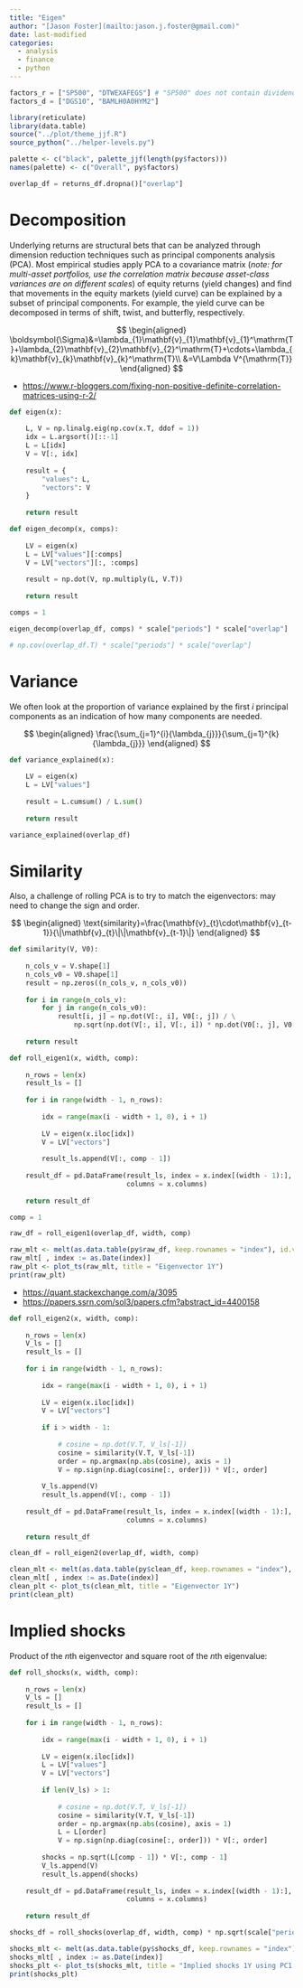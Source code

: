 ```yaml
---
title: "Eigen"
author: "[Jason Foster](mailto:jason.j.foster@gmail.com)"
date: last-modified
categories:
  - analysis
  - finance
  - python
---
```


```python
factors_r = ["SP500", "DTWEXAFEGS"] # "SP500" does not contain dividends; note: "DTWEXM" discontinued as of Jan 2020
factors_d = ["DGS10", "BAMLH0A0HYM2"]
```

```r
library(reticulate)
library(data.table)
source("../plot/theme_jjf.R")
source_python("../helper-levels.py")
```

```r
palette <- c("black", palette_jjf(length(py$factors)))
names(palette) <- c("Overall", py$factors)
```

```python
overlap_df = returns_df.dropna()["overlap"]
```

# Decomposition

Underlying returns are structural bets that can be analyzed through dimension reduction techniques such as principal components analysis (PCA). Most empirical studies apply PCA to a covariance matrix (*note: for multi-asset portfolios, use the correlation matrix because asset-class variances are on different scales*) of equity returns (yield changes) and find that movements in the equity markets (yield curve) can be explained by a subset of principal components. For example, the yield curve can be decomposed in terms of shift, twist, and butterfly, respectively.

$$
\begin{aligned}
\boldsymbol{\Sigma}&=\lambda_{1}\mathbf{v}_{1}\mathbf{v}_{1}^\mathrm{T}+\lambda_{2}\mathbf{v}_{2}\mathbf{v}_{2}^\mathrm{T}+\cdots+\lambda_{k}\mathbf{v}_{k}\mathbf{v}_{k}^\mathrm{T}\\
&=V\Lambda V^{\mathrm{T}}
\end{aligned}
$$

-   <https://www.r-bloggers.com/fixing-non-positive-definite-correlation-matrices-using-r-2/>

```python
def eigen(x):
  
    L, V = np.linalg.eig(np.cov(x.T, ddof = 1))
    idx = L.argsort()[::-1]
    L = L[idx]
    V = V[:, idx]
    
    result = {
        "values": L,
        "vectors": V
    }
    
    return result
```

```python
def eigen_decomp(x, comps):
    
    LV = eigen(x)
    L = LV["values"][:comps]
    V = LV["vectors"][:, :comps]
    
    result = np.dot(V, np.multiply(L, V.T))
    
    return result
```

```python
comps = 1
```

```python
eigen_decomp(overlap_df, comps) * scale["periods"] * scale["overlap"]
```

```python
# np.cov(overlap_df.T) * scale["periods"] * scale["overlap"]
```

# Variance

We often look at the proportion of variance explained by the first $i$ principal components as an indication of how many components are needed.

$$
\begin{aligned}
\frac{\sum_{j=1}^{i}{\lambda_{j}}}{\sum_{j=1}^{k}{\lambda_{j}}}
\end{aligned}
$$

```python
def variance_explained(x):
    
    LV = eigen(x)
    L = LV["values"]
    
    result = L.cumsum() / L.sum()
    
    return result
```

```python
variance_explained(overlap_df)
```

# Similarity

Also, a challenge of rolling PCA is to try to match the eigenvectors: may need to change the sign and order.

$$
\begin{aligned}
\text{similarity}=\frac{\mathbf{v}_{t}\cdot\mathbf{v}_{t-1}}{\|\mathbf{v}_{t}\|\|\mathbf{v}_{t-1}\|}
\end{aligned}
$$

```python
def similarity(V, V0):
  
    n_cols_v = V.shape[1]
    n_cols_v0 = V0.shape[1]
    result = np.zeros((n_cols_v, n_cols_v0))
    
    for i in range(n_cols_v):
        for j in range(n_cols_v0):
            result[i, j] = np.dot(V[:, i], V0[:, j]) / \
                np.sqrt(np.dot(V[:, i], V[:, i]) * np.dot(V0[:, j], V0[:, j]))
    
    return result
```

```python
def roll_eigen1(x, width, comp):
    
    n_rows = len(x)
    result_ls = []
    
    for i in range(width - 1, n_rows):
        
        idx = range(max(i - width + 1, 0), i + 1)
        
        LV = eigen(x.iloc[idx])
        V = LV["vectors"]
        
        result_ls.append(V[:, comp - 1])
    
    result_df = pd.DataFrame(result_ls, index = x.index[(width - 1):],
                             columns = x.columns)
    
    return result_df  
```

```python
comp = 1
```

```python
raw_df = roll_eigen1(overlap_df, width, comp)
```

```r
raw_mlt <- melt(as.data.table(py$raw_df, keep.rownames = "index"), id.vars = "index")
raw_mlt[ , index := as.Date(index)]
raw_plt <- plot_ts(raw_mlt, title = "Eigenvector 1Y")
print(raw_plt)
```

-   <https://quant.stackexchange.com/a/3095>
-   <https://papers.ssrn.com/sol3/papers.cfm?abstract_id=4400158>

```python
def roll_eigen2(x, width, comp):
    
    n_rows = len(x)
    V_ls = []
    result_ls = []
    
    for i in range(width - 1, n_rows):
        
        idx = range(max(i - width + 1, 0), i + 1)
        
        LV = eigen(x.iloc[idx])
        V = LV["vectors"]
        
        if i > width - 1:
            
            # cosine = np.dot(V.T, V_ls[-1])
            cosine = similarity(V.T, V_ls[-1])
            order = np.argmax(np.abs(cosine), axis = 1)
            V = np.sign(np.diag(cosine[:, order])) * V[:, order]
            
        V_ls.append(V)
        result_ls.append(V[:, comp - 1])
    
    result_df = pd.DataFrame(result_ls, index = x.index[(width - 1):],
                             columns = x.columns)
    
    return result_df
```

```python
clean_df = roll_eigen2(overlap_df, width, comp)
```

```r
clean_mlt <- melt(as.data.table(py$clean_df, keep.rownames = "index"), id.vars = "index")
clean_mlt[ , index := as.Date(index)]
clean_plt <- plot_ts(clean_mlt, title = "Eigenvector 1Y")
print(clean_plt)
```

# Implied shocks

Product of the $n$th eigenvector and square root of the $n$th eigenvalue:

```python
def roll_shocks(x, width, comp):
    
    n_rows = len(x)
    V_ls = []
    result_ls = []
    
    for i in range(width - 1, n_rows):
        
        idx = range(max(i - width + 1, 0), i + 1)
        
        LV = eigen(x.iloc[idx])
        L = LV["values"]
        V = LV["vectors"]
        
        if len(V_ls) > 1:
            
            # cosine = np.dot(V.T, V_ls[-1])
            cosine = similarity(V.T, V_ls[-1])
            order = np.argmax(np.abs(cosine), axis = 1)
            L = L[order]
            V = np.sign(np.diag(cosine[:, order])) * V[:, order]
        
        shocks = np.sqrt(L[comp - 1]) * V[:, comp - 1]
        V_ls.append(V)
        result_ls.append(shocks)
        
    result_df = pd.DataFrame(result_ls, index = x.index[(width - 1):],
                             columns = x.columns)
    
    return result_df
```

```python
shocks_df = roll_shocks(overlap_df, width, comp) * np.sqrt(scale["periods"] * scale["overlap"])
```

```r
shocks_mlt <- melt(as.data.table(py$shocks_df, keep.rownames = "index"), id.vars = "index")
shocks_mlt[ , index := as.Date(index)]
shocks_plt <- plot_ts(shocks_mlt, title = "Implied shocks 1Y using PC1 (%)", multiple = 100)
print(shocks_plt)
```
